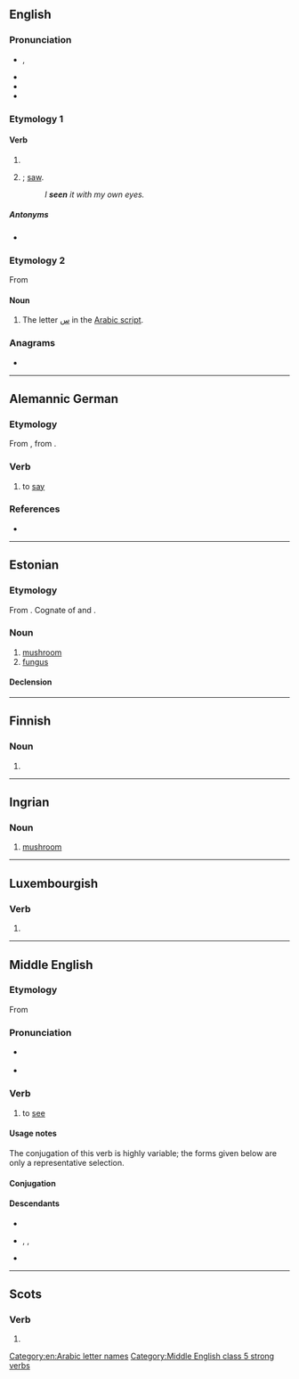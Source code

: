 {{also|sen|Seen|-seen}}
==English==

===Pronunciation===
* {{enPR|sēn}}, {{IPA|en|/ˈsiːn/|/ˈsɪn/|qual2=also}}
* {{audio|en|en-us-seen.ogg|Audio (US)}}
* {{rhymes|en|iːn}}
* {{homophones|en|scene}}

===Etymology 1===

====Verb====
{{head|en|verb form}}

# {{past participle of|en|see|nocat=1}}
# {{lb|en|nonstandard|dialectal}} {{en-simple past of|see}}; [[saw]].
#: ''I '''seen''' it with my own eyes.''

=====Antonyms=====
* {{l|en|unseen}}

===Etymology 2===
From {{bor|en|ar|سِين||}}

====Noun====
{{en-noun}}

# The letter [[س]] in the [[Arabic script]].

===Anagrams===
* {{anagrams|en|a=eens|Nees|eens|esne|sene|snee}}

[[Category:en:Arabic letter names]]

----

==Alemannic German==
===Etymology===
From {{inh|gsw|gmh|sagen}}, from {{inh|gsw|goh|sagen}}.

===Verb===
{{head|gsw|verb}}

# {{lb|gsw|Issime}} to [[say]]

===References===
* {{R:Patuzzi}}

----

==Estonian==
{{wikipedia|lang=et|Seened}}

===Etymology===
From {{inh|et|fiu-fin-pro|*seeni}}. Cognate of {{cog|fi|sieni}} and {{cog|lv|sēne}}.

===Noun===
{{et-noun|seene|seent}}

# [[mushroom]]
# [[fungus]]

====Declension====
{{et-decl-suur|seen|seen}}

----

==Finnish==

===Noun===
{{head|fi|noun form}}

# {{infl of|fi|see||gen|s}}

----

==Ingrian==

===Noun===
{{head|izh|noun}}

# [[mushroom]]

----

==Luxembourgish==

===Verb===
{{head|lb|verb form}}

# {{inflection of|lb|seenen||2|s|impr}}

----

==Middle English==

===Etymology===
{{root|enm|ine-pro|*sekʷ-|id=see}} {{dercat|enm|gmw-pro|gem-pro|inh=2}}
From {{inh|enm|ang|sēon}}

===Pronunciation===
* {{a|Early Middle English}} {{IPA|enm|/søːn/}}
* {{IPA|enm|/seːn/}}

===Verb===
{{head|enm|verb}}

# to [[see]]

====Usage notes====
The conjugation of this verb is highly variable; the forms given below are only a representative selection.

====Conjugation====
{{enm-conj-st|se|saugh|saw|type=strong|class=5|2s2=sixt|3s2=sikth|2a=seigh|2a2=saw|2a3=sey|3a=sey|p_part3=seyn|p_part4=sey|inf3=sene|y=2}}

====Descendants====
* {{desc|en|see}}
* {{desc|sco|se}}, {{l|sco|sie}}, {{l|sco|see}}
* {{desc|yol|zee|alts=1}}
[[Category:Middle English class 5 strong verbs]]

----

==Scots==

===Verb===
{{head|sco|past participle}}

# {{past participle of|sco|sei|nocat=1}}